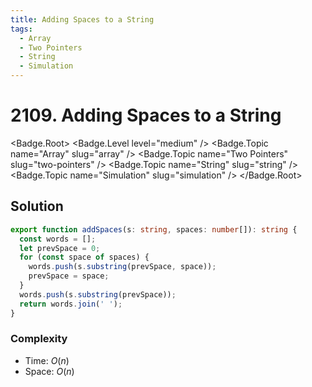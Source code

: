 ```yaml
---
title: Adding Spaces to a String
tags:
  - Array
  - Two Pointers
  - String
  - Simulation
---
```


# 2109. Adding Spaces to a String

<Badge.Root>
  <Badge.Level level="medium" />
  <Badge.Topic name="Array" slug="array" />
  <Badge.Topic name="Two Pointers" slug="two-pointers" />
  <Badge.Topic name="String" slug="string" />
  <Badge.Topic name="Simulation" slug="simulation" />
</Badge.Root>

## Solution

```typescript filename="solution.ts" copy
export function addSpaces(s: string, spaces: number[]): string {
  const words = [];
  let prevSpace = 0;
  for (const space of spaces) {
    words.push(s.substring(prevSpace, space));
    prevSpace = space;
  }
  words.push(s.substring(prevSpace));
  return words.join(' ');
}
```

### Complexity

- Time: $O(n)$
- Space: $O(n)$

<ProblemLink
  codingSite="leetcode"
  href="https://leetcode.com/problems/adding-spaces-to-a-string"
  title="Adding Spaces to a String"
/>
